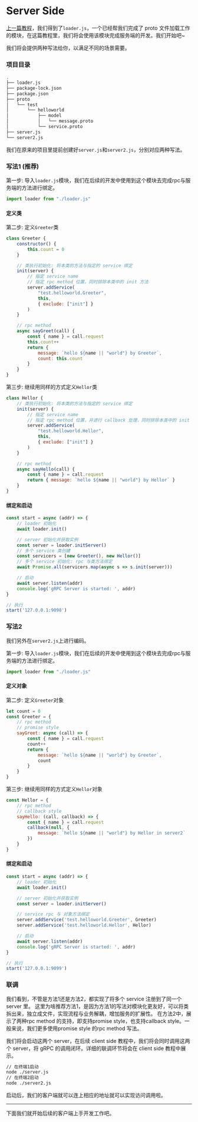# Server Side

[上一篇教程](/zh/start/proto-loader)，我们得到了`loader.js`，一个已经帮我们完成了 proto 文件加载工作的模块，在这篇教程里，我们将会使用该模块完成服务端的开发。我们开始吧~

我们将会提供两种写法给你，以满足不同的场景需要。

### 项目目录

```bash filename="Terminal" {11-12}
.
├── loader.js
├── package-lock.json
├── package.json
├── proto
│   └── test
│       └── helloworld
│           ├── model
│           │   └── message.proto
│           └── service.proto
├── server.js
└── server2.js
```

我们在原来的项目里提前创建好`server.js`和`server2.js`，分别对应两种写法。

### 写法1 (推荐)

第一步: 导入`loader.js`模块，我们在后续的开发中使用到这个模块去完成rpc与服务端的方法进行绑定。

```js filename="./server.js"
import loader from "./loader.js"
```

#### 定义类

第二步: 定义`Greeter`类

```js filename="./server.js"
class Greeter {
    constructor() {
        this.count = 0
    }

    // 类执行初始化: 将本类的方法与指定的 service 绑定
    init(server) {
        // 指定 service name
        // 指定 rpc method 位置，同时排除本类中的 init 方法
        server.addService(
            "test.helloworld.Greeter",
            this,
            { exclude: ["init"] }
        )
    }

    // rpc method
    async sayGreet(call) {
        const { name } = call.request
        this.count++
        return {
            message: `hello ${name || "world"} by Greeter`,
            count: this.count
        }
    }
}
```

第三步: 继续用同样的方式定义`Hellor`类

```js filename="./server.js"
class Hellor {
    // 类执行初始化: 将本类的方法与指定的 service 绑定
    init(server) {
        // 指定 service name
        // 指定 rpc method 位置，并进行 callback 处理，同时排除本类中的 init 方法
        server.addService(
            "test.helloworld.Hellor",
            this,
            { exclude: ["init"] }
        )
    }

    // rpc method
    async sayHello(call) {
        const { name } = call.request
        return { message: `hello ${name || "world"} by Hellor` }
    }
}
```

#### 绑定和启动

```js filename="./server.js"
const start = async (addr) => {
    // loader 初始化
    await loader.init()

    // server 初始化并获取实例
    const server = loader.initServer()
    // 多个 service 类创建
    const servicers = [new Greeter(), new Hellor()]
    // 多个 service 初始化: rpc 与类方法绑定
    await Promise.all(servicers.map(async s => s.init(server)))

    // 启动
    await server.listen(addr)
    console.log('gRPC Server is started: ', addr)
}

// 执行
start('127.0.0.1:9098')
```

### 写法2

我们另外在`server2.js`上进行编码。

第一步: 导入`loader.js`模块，我们在后续的开发中使用到这个模块去完成rpc与服务端的方法进行绑定。

```js filename="./server2.js"
import loader from "./loader.js"
```

#### 定义对象

第二步: 定义`Greeter`对象

```js filename="./server2.js"
let count = 0
const Greeter = {
    // rpc method
    // promise style
    sayGreet: async (call) => {
        const { name } = call.request
        count++
        return {
            message: `hello ${name || "world"} by Greeter`,
            count
        }
    }
}
```

第三步: 继续用同样的方式定义`Hellor`对象

```js filename="./server2.js"
const Hellor = {
    // rpc method
    // callback style
    sayHello: (call, callback) => {
        const { name } = call.request
        callback(null, {
            message: `hello ${name || "world"} by Hellor in server2`
        })
    }
}
```

#### 绑定和启动

```js filename="./server2.js"
const start = async (addr) => {
    // loader 初始化
    await loader.init()

    // server 初始化并获取实例
    const server = loader.initServer()

    // service rpc 与 对象方法绑定
    server.addService('test.helloworld.Greeter', Greeter)
    server.addService('test.helloworld.Hellor', Hellor)

    // 启动
    await server.listen(addr)
    console.log('gRPC Server is started: ', addr)
}

// 执行
start('127.0.0.1:9099')
```

### 联调

我们看到，不管是方法1还是方法2，都实现了将多个 service 注册到了同一个 server 里。
这里为啥推荐方法1，是因为方法1的写法对模块化更友好，可以将类拆出来，独立成文件，实现流程与业务解耦，增加服务的扩展性。
在方法2中，展示了两种rpc method 的支持，即支持promise style，也支持callback style。一般来说，我们更多使用promise style 的rpc method 写法。

我们将会启动这两个 server，在后续 client side 教程中，我们将会同时调用这两个 server，将 gRPC 的调用闭环。详细的联调环节将会在 client side 教程中展示。

```bash filename="Terminal"
// 在终端1启动
node ./server.js
// 在终端2启动
node ./server2.js
```

启动后，我们的客户端就可以连上相应的地址就可以实现访问调用啦。

---

下面我们就开始后续的客户端上手开发工作吧。
